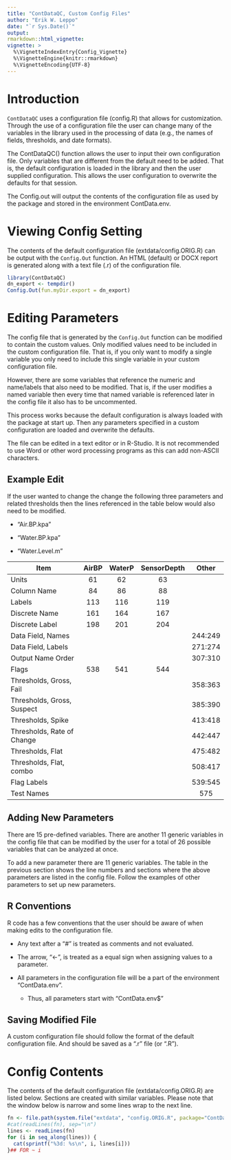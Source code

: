 ```yaml
---
title: "ContDataQC, Custom Config Files"
author: "Erik W. Leppo"
date: "`r Sys.Date()`"
output: 
rmarkdown::html_vignette:
vignette: >
  %\VignetteIndexEntry{Config_Vignette}
  %\VignetteEngine{knitr::rmarkdown}
  %\VignetteEncoding{UTF-8}
---
```


# Introduction
`ContDataQC` uses a configuration file (config.R) that allows for customization.  
Through the use of a configuration file the user can change many of the 
variables in the library used in the processing of data  (e.g., the names of 
fields, thresholds, and date formats).

The ContDataQC() function allows the user to input their own configuration file.
Only variables that are different from the default need to be added.  That is, 
the default configuration is loaded in the library and then the user supplied 
configuration.  This allows the user configuration to overwrite the defaults for
that session.

The Config.out will output the contents of the configuration file as used by the
package and stored in the environment ContData.env.

# Viewing Config Setting
The contents of the default configuration file (extdata/config.ORIG.R) can be 
output with the `Config.Out` function. An HTML (default) or DOCX report is 
generated along with a text file (.r) of the configuration file.

```r
library(ContDataQC)
dn_export <- tempdir()
Config.Out(fun.myDir.export = dn_export)
```

# Editing Parameters
The config file that is generated by the `Config.Out` function can be modified 
to contain the custom values.  Only  modified values need to be included in the 
custom configuration file.  That is, if you only want to modify a single 
variable you only need to include this single variable in your custom 
configuration file.  

However, there are some variables that reference the numeric and name/labels 
that also need to be modified.  That is, if the user modifies a named variable 
then every time that named variable is referenced later in the config file it 
also has to be uncommented.

This process works because the default configuration is always loaded with the 
package at start up.  Then any parameters specified in a custom configuration 
are loaded and overwrite the defaults.

The file can be edited in a text editor or in R-Studio.  It is not recommended 
to use Word or other word processing programs as this can add non-ASCII 
characters.

## Example Edit
If the user wanted to change the change the following three parameters and 
related thresholds then the lines referenced in the table below would also need 
to be modified.

* "Air.BP.kpa" 

* "Water.BP.kpa" 

* "Water.Level.m"

| Item                       | AirBP| WaterP| SensorDepth| Other   |
|----------------------------|:----:|:------:|:---------:|:-------:|
| Units                      | 61   | 62     | 63        |         |
| Column Name                | 84   | 86     | 88        |         |
| Labels                     | 113  | 116    | 119       |         |
| Discrete Name              | 161  | 164    | 167       |         |
| Discrete Label             | 198  | 201    | 204       |         |
| Data Field, Names          |      |        |           | 244:249 |
| Data Field, Labels         |      |        |           | 271:274 |
| Output Name Order          |      |        |           | 307:310 |
| Flags                      | 538  | 541    | 544       |         |
| Thresholds, Gross, Fail    |      |        |           | 358:363 |
| Thresholds, Gross, Suspect |      |        |           | 385:390 |
| Thresholds, Spike          |      |        |           | 413:418 |
| Thresholds, Rate of Change |      |        |           | 442:447 |
| Thresholds, Flat           |      |        |           | 475:482 |
| Thresholds, Flat, combo    |      |        |           | 508:417 |  
| Flag Labels                |      |        |           | 539:545 |
| Test Names                 |      |        |           | 575     |

## Adding New Parameters
There are 15 pre-defined variables.  There are another 11 generic variables in 
the config file that can be modified by the user for a total of 26 possible 
variables that can be analyzed at once.

To add a new parameter there are 11  generic variables. The table in the 
previous section shows the line numbers and sections where the above parameters 
are listed in the config file.  Follow the examples of other parameters to set 
up new parameters.  

## R Conventions
R code has a few conventions that the user should be aware of when making edits 
to the configuration file.

* Any text after a "#" is treated as comments and not evaluated.

* The arrow, "<-", is treated as a equal sign when assigning values to a 
parameter.

* All parameters in the configuration file will be a part of the environment 
"ContData.env".
    + Thus, all parameters start with "ContData.env$"

## Saving Modified File
A custom configuration file should follow the format of the default 
configuration file.  And should be saved as a ".r" file (or ".R").

# Config Contents
The contents of the default configuration file (extdata/config.ORIG.R) are 
listed below.  Sections are created with similar variables.  Please note that 
the window below is narrow and some lines wrap to the next line.

```r
fn <- file.path(system.file("extdata", "config.ORIG.R", package="ContDataQC"))
#cat(readLines(fn), sep="\n")
lines <- readLines(fn)
for (i in seq_along(lines)) {
  cat(sprintf("%3d: %s\n", i, lines[i]))
}## FOR ~ i
```


